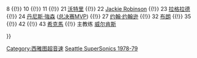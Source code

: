 <noinclude>{{noteTA|G1=NBA}}</noinclude>{{Navbox
|name = 西雅图超音速1978–79赛季NBA总冠军
|titlestyle = background:#006031; color:#FFFFFF; border:2px solid #FFC222;
|belowstyle = background:#ffc11f; color:#005f30;
|title = [[西雅圖超音速|<span style="color:#ffffff;">西雅圖超音速</span>]] 1978–79賽季NBA總冠軍
|list1 = <div>
1 [[盖斯·威廉姆斯|威廉姆斯]] {{!}}
8 {{tsl|en|Lonnie Shelton|Lonnie Shelton|Shelton}} {{!}}
10 {{tsl|en|Joe Hassett|Joe Hassett|Hassett}} {{!}}
11 {{tsl|en|Dick Snyder|Dick Snyder|Snyder}} {{!}}
21 [[丹尼斯·沃特里|沃特里]] {{!}}
22 [[:en:Jackie Robinson (basketball, born 1955)|Jackie Robinson]] {{!}}
23 [[汤姆·拉格拉德|拉格拉德]] {{!}}
24 [[丹尼斯·強森]] ([[NBA总决赛最有价值球员|总决赛MVP]]) {{!}}
27 [[约翰·约翰逊]] {{!}}
32 [[弗莱德·布朗|布朗]] {{!}}
35 {{tsl|en|Paul Silas|Paul Silas|Silas}} {{!}}
42 {{tsl|en|Wally Walker|Wally Walker|Walker}} {{!}}
43 [[傑克·希克馬|希克馬]] {{!}}
主教练 [[兰尼·威尔肯斯|威尔肯斯]]
</div>
}}<noinclude>
{{collapsible option}}
[[Category:西雅图超音速]]
[[Category:NBA总冠军导航模板|Seattle SuperSonics 1978-79]]
</noinclude>